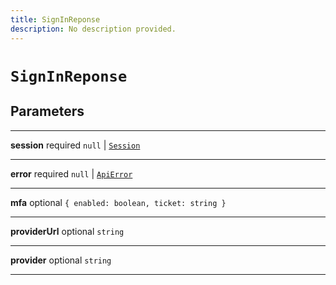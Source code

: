 ```yaml
---
title: SignInReponse
description: No description provided.
---
```


# `SignInReponse`

## Parameters

---

**session** <span className="optional-status">required</span> `null` | [`Session`](/reference/javascript/auth/types/session)

---

**error** <span className="optional-status">required</span> `null` | [`ApiError`](/reference/javascript/auth/types/api-error)

---

**mfa** <span className="optional-status">optional</span> `{ enabled: boolean, ticket: string }`

---

**providerUrl** <span className="optional-status">optional</span> `string`

---

**provider** <span className="optional-status">optional</span> `string`

---
